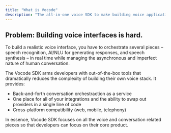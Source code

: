 ```yaml
---
title: "What is Vocode"
description: "The all-in-one voice SDK to make building voice applications easy."
---
```


## Problem: Building voice interfaces is hard.

To build a realistic voice interface, you have to orchestrate several pieces – 
speech recognition, AI/NLU for generating responses, and speech synthesis – 
in real time while managing the asynchronous and imperfect nature of human conversation.

The Vocode SDK arms developers with out-of-the-box tools that dramatically reduces the complexity
of building their own voice stack. It provides:
- Back-and-forth conversation orchestraction as a service
- One place for all of your integrations and the ability to swap out providers in a single line of code
- Cross-platform compatibility (web, mobile, telephony)

In essence, Vocode SDK focuses on all the voice and conversation related pieces so that developers
can focus on their core product.